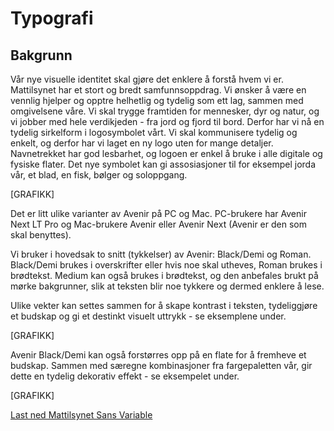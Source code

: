
<Meta title="Identitet/Typografi" />

# Typografi

## Bakgrunn
Vår nye visuelle identitet skal gjøre det enklere å forstå hvem vi er. Mattilsynet har et stort og bredt samfunnsoppdrag. Vi ønsker å være en vennlig hjelper og opptre helhetlig og tydelig som ett lag, sammen med omgivelsene våre. Vi skal trygge framtiden for mennesker, dyr og natur, og vi jobber med hele verdikjeden - fra jord og fjord til bord. Derfor har vi nå en tydelig sirkelform i logosymbolet vårt.
Vi skal kommunisere tydelig og enkelt, og derfor har vi laget en ny logo uten for mange detaljer. Navnetrekket har god lesbarhet, og logoen er enkel å bruke i alle digitale og fysiske flater. Det nye symbolet kan gi assosiasjoner til for eksempel jorda vår, et blad, en fisk, bølger og soloppgang.

[GRAFIKK]

Det er litt ulike varianter av Avenir på PC og Mac. PC-brukere har Avenir Next LT Pro og Mac-brukere Avenir eller Avenir Next (Avenir er den som skal benyttes).

Vi bruker i hovedsak to snitt (tykkelser) av Avenir: Black/Demi og Roman. Black/Demi brukes i overskrifter eller hvis noe skal utheves, Roman brukes i brødtekst. Medium kan også brukes i brødtekst, og den anbefales brukt på mørke bakgrunner, slik at teksten blir noe tykkere og dermed enklere å lese.

Ulike vekter kan settes sammen for å skape kontrast i teksten, tydeliggjøre et budskap og gi et destinkt visuelt uttrykk - se eksemplene under.

[GRAFIKK]

Avenir Black/Demi kan også forstørres opp på en flate for å fremheve et budskap. Sammen med særegne kombinasjoner fra fargepaletten vår, gir dette en tydelig dekorativ effekt - se eksempelet under.

[GRAFIKK]

<a className={styles.button} href="/docs/font/variable/MattilsynetSansVariableVF.ttf" data-variant="primary" download><FileArrowDown />Last ned Mattilsynet Sans Variable</a>